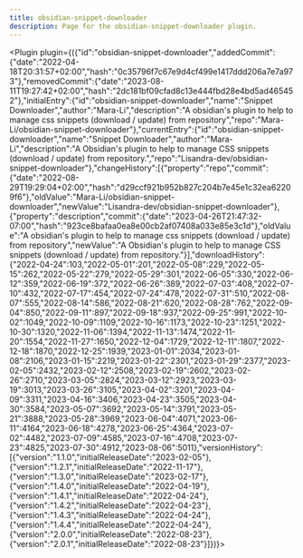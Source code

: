 ---
title: obsidian-snippet-downloader
description: Page for the obsidian-snippet-downloader plugin.
---


<Plugin plugin={({"id":"obsidian-snippet-downloader","addedCommit":{"date":"2022-04-18T20:31:57+02:00","hash":"0c35796f7c67e9d4cf499e1417ddd206a7e7a973"},"removedCommit":{"date":"2023-08-11T19:27:42+02:00","hash":"2dc181bf09cfad8c13e444fbd28e4bd5ad465452"},"initialEntry":{"id":"obsidian-snippet-downloader","name":"Snippet Downloader","author":"Mara-Li","description":"A obsidian's plugin to help to manage css snippets (download / update) from repository","repo":"Mara-Li/obsidian-snippet-downloader"},"currentEntry":{"id":"obsidian-snippet-downloader","name":"Snippet Downloader","author":"Mara-Li","description":"A Obsidian's plugin to help to manage CSS snippets (download / update) from repository.","repo":"Lisandra-dev/obsidian-snippet-downloader"},"changeHistory":[{"property":"repo","commit":{"date":"2022-08-29T19:29:04+02:00","hash":"d29ccf921b952b827c204b7e45e1c32ea62209f6"},"oldValue":"Mara-Li/obsidian-snippet-downloader","newValue":"Lisandra-dev/obsidian-snippet-downloader"},{"property":"description","commit":{"date":"2023-04-26T21:47:32-07:00","hash":"923ce8bafaa0ea8e00cb2af07408a033e85e3c1d"},"oldValue":"A obsidian's plugin to help to manage css snippets (download / update) from repository","newValue":"A Obsidian's plugin to help to manage CSS snippets (download / update) from repository."}],"downloadHistory":{"2022-04-24":103,"2022-05-01":201,"2022-05-08":229,"2022-05-15":262,"2022-05-22":279,"2022-05-29":301,"2022-06-05":330,"2022-06-12":359,"2022-06-19":372,"2022-06-26":389,"2022-07-03":408,"2022-07-10":432,"2022-07-17":454,"2022-07-24":478,"2022-07-31":510,"2022-08-07":555,"2022-08-14":586,"2022-08-21":620,"2022-08-28":762,"2022-09-04":850,"2022-09-11":897,"2022-09-18":937,"2022-09-25":991,"2022-10-02":1049,"2022-10-09":1109,"2022-10-16":1173,"2022-10-23":1251,"2022-10-30":1320,"2022-11-06":1394,"2022-11-13":1474,"2022-11-20":1554,"2022-11-27":1650,"2022-12-04":1729,"2022-12-11":1807,"2022-12-18":1870,"2022-12-25":1939,"2023-01-01":2034,"2023-01-08":2106,"2023-01-15":2219,"2023-01-22":2301,"2023-01-29":2377,"2023-02-05":2432,"2023-02-12":2508,"2023-02-19":2602,"2023-02-26":2710,"2023-03-05":2824,"2023-03-12":2923,"2023-03-19":3013,"2023-03-26":3105,"2023-04-02":3201,"2023-04-09":3311,"2023-04-16":3406,"2023-04-23":3505,"2023-04-30":3584,"2023-05-07":3692,"2023-05-14":3791,"2023-05-21":3888,"2023-05-28":3969,"2023-06-04":4071,"2023-06-11":4164,"2023-06-18":4278,"2023-06-25":4364,"2023-07-02":4482,"2023-07-09":4585,"2023-07-16":4708,"2023-07-23":4825,"2023-07-30":4912,"2023-08-06":5011},"versionHistory":[{"version":"1.1.0","initialReleaseDate":"2023-02-05"},{"version":"1.2.1","initialReleaseDate":"2022-11-17"},{"version":"1.3.0","initialReleaseDate":"2023-02-17"},{"version":"1.4.0","initialReleaseDate":"2022-04-19"},{"version":"1.4.1","initialReleaseDate":"2022-04-24"},{"version":"1.4.2","initialReleaseDate":"2022-04-23"},{"version":"1.4.3","initialReleaseDate":"2022-04-24"},{"version":"1.4.4","initialReleaseDate":"2022-04-24"},{"version":"2.0.0","initialReleaseDate":"2022-08-23"},{"version":"2.0.1","initialReleaseDate":"2022-08-23"}]})}></Plugin>